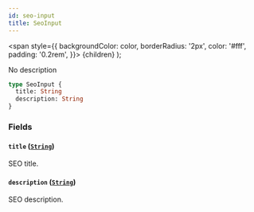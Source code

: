 ```yaml
---
id: seo-input
title: SeoInput
---
```


<span
style={{
      backgroundColor: color,
      borderRadius: '2px',
      color: '#fff',
      padding: '0.2rem',
    }}>
{children}
</span>
);

No description

```graphql
type SeoInput {
  title: String
  description: String
}
```

### Fields

#### `title` ([`String`](/api-reference/scalars/string.mdx))

SEO title.

#### `description` ([`String`](/api-reference/scalars/string.mdx))

SEO description.
